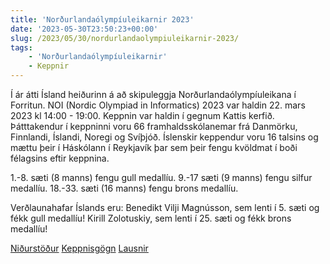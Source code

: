 ```yaml
---
title: 'Norðurlandaólympíuleikarnir 2023'
date: '2023-05-30T23:50:23+00:00'
slug: /2023/05/30/nordurlandaolympiuleikarnir-2023/
tags:
    - 'Norðurlandaólympíuleikarnir'
    - Keppnir
---
```


Í ár átti Ísland heiðurinn á að skipuleggja Norðurlandaólympíuleikana í Forritun.
NOI (Nordic Olympiad in Informatics) 2023 var haldin 22. mars 2023 kl 14:00 - 19:00.
Keppnin var haldin í gegnum Kattis kerfið.
Þátttakendur í keppninni voru 66 framhaldsskólanemar frá Danmörku, Finnlandi, Íslandi, Noregi og Svíþjóð.
Íslenskir keppendur voru 16 talsins og mættu þeir í Háskólann í Reykjavík þar sem þeir fengu kvöldmat í boði félagsins eftir keppnina.

1.-8. sæti (8 manns) fengu gull medallíu.
9.-17 sæti (9 manns) fengu silfur medallíu.
18.-33. sæti (16 manns) fengu brons medallíu.

Verðlaunahafar Íslands eru:
Benedikt Vilji Magnússon, sem lenti í 5. sæti og fékk gull medallíu!
Kirill Zolotuskiy, sem lenti í 25. sæti og fékk brons medallíu!

[Niðurstöður](https://noi23.kattis.com/contests/noi23/standings)
[Keppnisgögn](https://github.com/nordicolympiad/nordic-olympiad-2023)
[Lausnir](https://github.com/nordicolympiad/nordic-olympiad-2023/blob/master/NOI_2023_Solution_Outlines.pdf)
